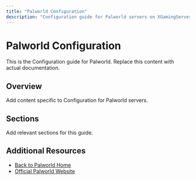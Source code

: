 ```yaml
---
title: "Palworld Configuration"
description: "Configuration guide for Palworld servers on XGamingServer"
---
```


# Palworld Configuration

This is the Configuration guide for Palworld. Replace this content with actual documentation.

## Overview

Add content specific to Configuration for Palworld servers.

## Sections

Add relevant sections for this guide.

## Additional Resources

- [Back to Palworld Home](./index)
- [Official Palworld Website](https://example.com)
